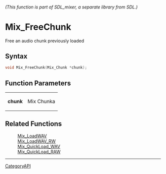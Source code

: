 ====== (This function is part of SDL_mixer, a separate library from SDL.) ======
= Mix_FreeChunk =

Free an audio chunk previously loaded 

== Syntax ==

<syntaxhighlight lang='c'>
void Mix_FreeChunk(Mix_Chunk *chunk);
</syntaxhighlight>

== Function Parameters ==

{|
|'''chunk'''
|Mix Chunka
|}

== Related Functions ==

:[[Mix_LoadWAV]]
:[[Mix_LoadWAV_RW]]
:[[Mix_QuickLoad_WAV]]
:[[Mix_QuickLoad_RAW]]

----
[[CategoryAPI]]


